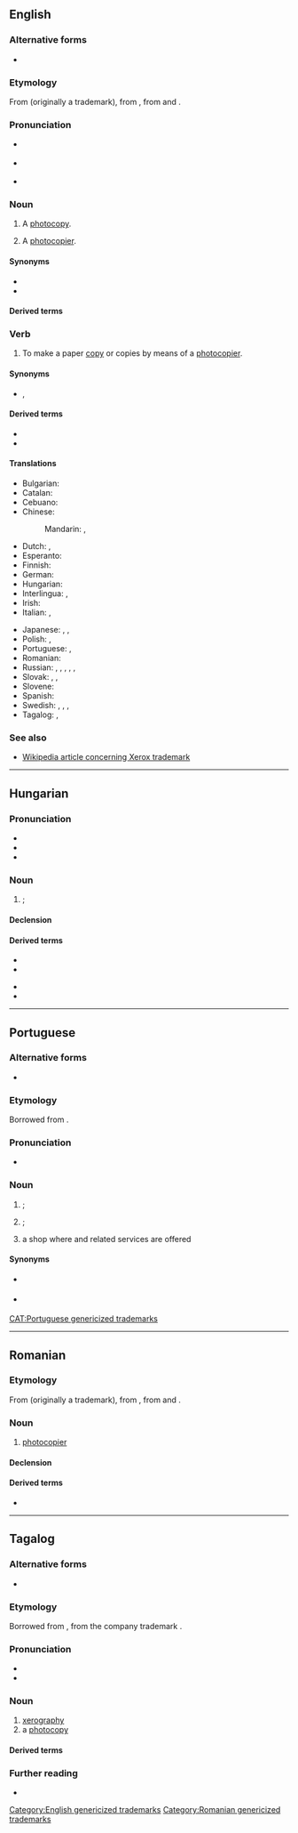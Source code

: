 {{also|Xerox}}
==English==

===Alternative forms===
* {{l|en|Xerox}}

===Etymology===
From {{m|en|Xerox||a photocopier}} (originally a trademark), from {{m|en|xerography}}, from {{uder|en|grc|ξηρός||dry}} and {{m|grc|γραφή||writing}}.

===Pronunciation===
* {{a|UK}} {{IPA|en|/ˈzɛ.ɹɒks/}}
*: {{hyphenation|en|xe|rox}}
* {{a|US}} {{IPA|en|/ˈziː(ə)ɹ.ɑks/}}
* {{audio|en|En-au-xerox.ogg|Audio (AU)}}
*: {{hyphenation|en|xer|ox}}

===Noun===
{{en-noun}}

# {{lb|en|dated|North America|Philippines|colloquial|informal}} A [[photocopy]].
#: {{ux|en|Hand me that '''xerox''', would you?}}
# {{lb|en|dated|North America|colloquial|informal}} A [[photocopier]].
#: {{ux|en|The '''xerox''' broke down yesterday.}}

====Synonyms====
* {{l|en|photocopy}}
* {{l|en|xerox copy}}

====Derived terms====
{{col3|en|xerocracy|xerox copy|xeroxable|xeroxer|xeroxlore|xerox machine}}

===Verb===
{{en-verb}}

# {{lb|en|dated|North America|Philippines|colloquial|informal}} To make a paper [[copy]] or copies by means of a [[photocopier]].
#: {{ux|en|I '''xeroxed''' the report for all the people at the meeting.}}

====Synonyms====
* {{sense|make a paper copy}} {{l|en|copy}}, {{l|en|photocopy}}

====Derived terms====
* {{l|en|xeroxer}}
* {{l|en|xeroxable}}

====Translations====
{{trans-top|to make photocopies}}
* Bulgarian: {{t+|bg|копи́рам|impf|pf}}
* Catalan: {{t+|ca|fotocopiar}}
* Cebuano: {{t|ceb|seroks}}
* Chinese:
*: Mandarin: {{t+|cmn|複印|sc=Hani}}, {{t+|cmn|复印|tr=fùyìn|sc=Hani}}
* Dutch: {{t+|nl|fotokopiëren}}, {{t+|nl|kopiëren}}
* Esperanto: {{t|eo|fotokopii}}
* Finnish: {{t+|fi|kopioida}}
* German: {{t+|de|fotokopieren}}
* Hungarian: {{t|hu|xeroxozik}}
* Interlingua: {{t|ia|photocopiar}}, {{t|ia|xeroxar}}
* Irish: {{t|ga|fótachóipeáil}}
* Italian: {{t+|it|fotocopiare}}, {{t|it|xerocopiare}}
{{trans-mid}}
* Japanese: {{t+|ja|複写|tr=fukusha suru|alt=複写する}}, {{t+|ja|コピー|tr=kopī suru|alt=コピーする}}, {{t|ja|ゼロックス|tr=zerokkusu suru|alt=ゼロックスする}} {{qualifier|slang}}
* Polish: {{t+|pl|kserować|impf}}, {{t|pl|skserować|pf}}
* Portuguese: {{t+|pt|fotocopiar}}, {{t+|pt|xerocar}}
* Romanian: {{t+|ro|xeroxa}}
* Russian: {{t+|ru|ксерокопи́ровать|impf}}, {{t+|ru|отксерокопи́ровать|pf}}, {{t+|ru|фотокопи́ровать|impf}}, {{t|ru|отфотокопи́ровать|pf}}, {{t+|ru|ксе́рить|impf}}, {{t+|ru|отксе́рить|pf}}
* Slovak: {{t|sk|xeroxovať}}, {{t|sk|kopírovať}}, {{t|sk|fotiť}}
* Slovene: {{t|sl|fotokopirati}}
* Spanish: {{t+|es|fotocopiar}}
* Swedish: {{t+|sv|ranka}}, {{t+|sv|kopiera}}, {{t|sv|fotokopiera}}, {{t|sv|stencilera}}
* Tagalog: {{t+|tl|seroks}}, {{t|tl|iseroks}}
{{trans-bottom}}

===See also===
* [[w:Xerox#Trademark|Wikipedia article concerning Xerox trademark]]

[[Category:English genericized trademarks]]

----

==Hungarian==

===Pronunciation===
* {{hu-IPA}}
* {{hyphenation|hu|xe|rox}}
* {{rhymes|hu|oks|s=2}}

===Noun===
{{hu-noun|ok}}

# {{l|en|photocopy}}; {{l|en|xerox}} {{gloss|copy of a document made using a photocopier}}

====Declension====
{{hu-infl-nom|xeroxo|o|v=sz}}{{hu-pos-otok|xerox||ai}}

====Derived terms====
{{der-top}}
* {{l|hu|xeroxgép}}
* {{l|hu|xeroxmásolat}}
{{der-mid}}
* {{l|hu|xeroxol}}
* {{l|hu|xeroxozik}}
{{der-bottom}}

----

==Portuguese==

===Alternative forms===
* {{l|pt|xérox}}

===Etymology===
Borrowed from {{bor|pt|en|Xerox}}.

===Pronunciation===
* {{a|Brazil}} {{IPA|pt|/ˈʃe.ɾɔks/|/ʃe.ˈɾɔks/}}

===Noun===
{{pt-noun|m|xerox|pl2=xeroxes}}

# {{l|en|photocopy}}; {{l|en|xerox}} {{gloss|copy of a document made using a photocopier}}
# {{l|en|photocopier}}; {{l|en|copier}} {{gloss|machine which makes copies of paper documents}}
# a shop where {{l|en|photocopying}} and related services are offered

====Synonyms====
* {{sense|photocopy}} {{l|pt|fotocópia}}
* {{sense|photocopier}} {{l|pt|fotocopiadora}}

[[CAT:Portuguese genericized trademarks]]

{{cln|pt|terms with varying stress}}

----

==Romanian==

===Etymology===
From {{bor|ro|en|Xerox||a photocopier}} (originally a trademark), from {{m|en|xerography}}, from {{der|ro|grc|ξηρός||dry}} and {{m|grc|γραφή||writing}}.

===Noun===
{{ro-noun|n|xeroxuri}}

# [[photocopier]]
#: {{syn|ro|copiator}}

====Declension====
{{ro-noun-n}}

====Derived terms====
* {{l|ro|xeroxa}}

[[Category:Romanian genericized trademarks]]

----

==Tagalog==

===Alternative forms===
* {{alter|tl|seroks}}

===Etymology===
Borrowed from {{bor|tl|en|xerox}}, from the company trademark {{w|Xerox}}.

===Pronunciation===
* {{hyph|tl|xe|rox}}
* {{tl-IPA|zéroks}}

===Noun===
{{tl-noun}}

# [[xerography]]
# a [[photocopy]]

====Derived terms====
{{der3|tl|magpaxerox|tagaxerox|magxerox|pagxerox|pagkaxerox|ipaxerox}}

===Further reading===
* {{R:KWF Diksiyonaryo}}